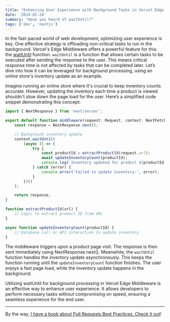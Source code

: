 ```yaml
---
title: "Enhancing User Experience with Background Tasks in Vercel Edge Middleware"
date: '2024-01-24'
summary: "Have you heard of waitUntil?"
tags: ['dev', 'nextjs']
---
```


In the fast-paced world of web development, optimizing user experience is key. One effective strategy is offloading non-critical tasks to run in the background. Vercel's Edge Middleware offers a powerful feature for this: the [waitUntil](https://vercel.com/docs/functions/edge-middleware/middleware-api#waituntil) function. `waitUntil` is a function that allows certain tasks to be executed after sending the response to the user. This means critical response time is not affected by tasks that can be completed later. Let’s dive into how it can be leveraged for background processing, using an online store's inventory update as an example.

Imagine running an online store where it's crucial to keep inventory counts accurate. However, updating the inventory each time a product is viewed shouldn't slow down the page load for the user. Here’s a simplified code snippet demonstrating this concept:

```typescript
import { NextResponse } from 'next/server';

export default function middleware(request: Request, context: NextFetchEvent) {
    const response = NextResponse.next();

    // Background inventory update
    context.waitUntil(
        (async () => {
            try {
                const productId = extractProductId(request.url);
                await updateInventoryCount(productId);
                console.log(`Inventory updated for product ${productId}`);
            } catch (error) {
                console.error('Failed to update inventory:', error);
            }
        })()
    );

    return response;
}

function extractProductId(url) {
    // Logic to extract product ID from URL
}

async function updateInventoryCount(productId) {
    // Database call or API interaction to update inventory
}
```

The middleware triggers upon a product page visit. The response is then sent immediately using NextResponse.next(). Meanwhile, the `waitUntil` function handles the inventory update asynchronously. This keeps the function running until the `updateInventoryCount` function finishes. The user enjoys a fast page load, while the inventory update happens in the background.

Utilizing waitUntil for background processing in Vercel Edge Middleware is an effective way to enhance user experience. It allows developers to perform necessary tasks without compromising on speed, ensuring a seamless experience for the end user.

---

By the way, [I have a book about Pull Requests Best Practices. Check it out](https://pr.nico.fyi)!
